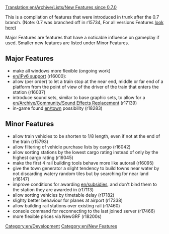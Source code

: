 [[Translation:en/Archive/Lists/New Features since 0.7.0]]
{{fr/Traduction|New Features since 0.7.0|0}}


This is a compilation of features that were introduced in trunk after the 0.7 branch. (Note: 0.7 was branched off in r15734, For all versions Features [[:Category:en/New Features|look here]])

Major Features are features that have a noticable influence on gameplay if used. Smaller new features are listed under Minor Features.

==Major Features==
* make all windows more flexible (ongoing work)
* [[en/IPv6 support]] (r16000):
* allow (per order) to let a train stop at the near end, middle or far end of a platform from the point of view of the driver of the train that enters the station (r16037)
* introduce sound sets, similar to base graphic sets, to allow for a [[en/Archive/Community/Sound Effects Replacement]] (r17139)
* in-game found [[en/town]] possibility (r18283)

==Minor Features==
* allow train vehicles to be shorten to 1/8 length, even if not at the end of the train (r15793) 
* allow filtering of vehicle purchase lists by cargo (r16042)
* allow sorting stations by the lowest cargo rating instead of only by the highest cargo rating (r16045)
* make the first 4 rail building tools behave more like autorail (r16095)
* give the town generator a slight tendency to build towns near water by not discarding watery random tiles but by searching for near land (r16147)
* improve conditions for awarding [[en/subsidies]], and don't bind them to the station they are awarded in (r17113)
* allow sorting vehicles by timetable delay (r17182)
* slighty better behaviour for planes at airport (r17338)
* allow building rail stations over existing rail (r17460)
* console command for reconnecting to the last joined server (r17466)
* more flexible prices via NewGRF (r18200s)


[[Category:en/Development]][[Category:en/New Features]]